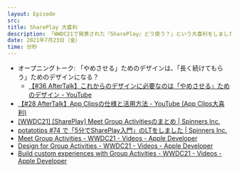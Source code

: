 ```yaml
---
layout: Episode
src: 
title: SharePlay 大喜利
description: 「WWDC21で発表された『SharePlay』どう使う？」という大喜利をしました。
date: 2021年7月23日（金）
time: 分秒
---
```


- オープニングトーク: 「やめさせる」ためのデザインは、「長く続けてもらう」ためのデザインになる？
  - [【#36 AfterTalk】これからのデザインに必要なのは「やめさせる」ためのデザイン - YouTube](https://www.youtube.com/watch?v=sYnvAWunFj8)
- [【#28 AfterTalk】App Clipsの仕様と活用方法 - YouTube (App Clips大喜利)](https://www.youtube.com/watch?v=eQ0D0NuMjBM)
- [[WWDC21] [SharePlay] Meet Group Activitiesのまとめ | Spinners Inc.](https://spinners.work/posts/wwdc21-meet-group-activities/)
- [potatotips #74 で「5分でSharePlay入門」のLTをしました | Spinners Inc.](https://spinners.work/posts/potatotips-74-shareplay/)
- [Meet Group Activities - WWDC21 - Videos - Apple Developer](https://developer.apple.com/videos/play/wwdc2021/10183/)
- [Design for Group Activities - WWDC21 - Videos - Apple Developer](https://developer.apple.com/videos/play/wwdc2021/10184/)
- [Build custom experiences with Group Activities - WWDC21 - Videos - Apple Developer](https://developer.apple.com/videos/play/wwdc2021/10187/)

